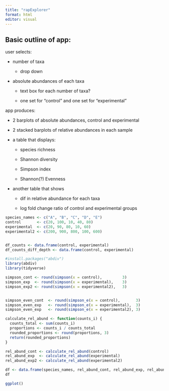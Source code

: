 ```yaml
---
title: "rapExplorer"
format: html
editor: visual
---
```


## Basic outline of app:

user selects:

-   number of taxa

    -   drop down

-   absolute abundances of each taxa

    -   text box for each number of taxa?

    -   one set for "control" and one set for "experimental"

app produces:

-   2 barplots of absolute abundances, control and experimental

-   2 stacked barplots of relative abundances in each sample

-   a table that displays:

    -   species richness

    -   Shannon diversity

    -   Simpson index

    -   Shannon(?) Evenness

-   another table that shows

    -   dif in relative abundance for each taxa

    -   log fold change ratio of control and experimental groups

```r
species_names <- c("A", "B", "C", "D", "E")
control       <- c(20, 100, 10, 40, 80) 
experimental  <- c(20, 90, 80, 10, 60)
experimental2 <- c(200, 900, 800, 100, 600)


df_counts <- data.frame(control, experimental)
df_counts_diff_depth <- data.frame(control, experimental)
```

```r

#install.packages("abdiv")
library(abdiv)
library(tidyverse)

```

```r
simpson_cont <- round(simpson(x = control),         3)
simpson_exp  <- round(simpson(x = experimental),    3)
simpson_exp2 <- round(simpson(x = experimental2),   3)


simpson_even_cont  <- round(simpson_e(x = control),       3)
simpson_even_exp   <- round(simpson_e(x = experimental),  3)
simpson_even_exp   <- round(simpson_e(x = experimental2), 3)

```

```r
calculate_rel_abund <- function(counts_i) {
  counts_total <- sum(counts_i)
  proportions <- counts_i / counts_total
  rounded_proportions <- round(proportions, 3)
  return(rounded_proportions)
}

```

```r
rel_abund_cont <- calculate_rel_abund(control)
rel_abund_exp  <- calculate_rel_abund(experimental)
rel_abund_exp2 <- calculate_rel_abund(experimental2)

df <- data.frame(species_names, rel_abund_cont, rel_abund_exp, rel_abund_exp2)
df
```

```r


ggplot()

```
